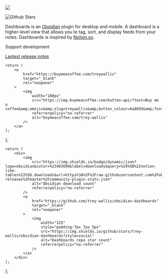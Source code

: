 ![](/assets/cover.png)

<Banner></Banner>

![Github Stars](https://img.shields.io/github/stars/trey-wallis/obsidian-dashboards?style=social)

Dashboards is an [Obsidian](https://obsidian.md/) plugin for desktop and mobile. A dashboard is a higher-level view that allows you to tag, sort, and display feeds from your notes. Dashboards is inspired by [Notion.so](https://www.notion.so/).

Support development

<BMAC></BMAC>

[Lastest release notes](https://github.com/trey-wallis/obsidian-dashboards/releases/tag/7.0.0)

	return (
		<a
			href="https://buymeacoffee.com/treywallis"
			target="_blank"
			rel="noopener"
		>
			<img
				width="180px"
				src="https://img.buymeacoffee.com/button-api/?text=Buy me a coffee&amp;emoji=&amp;slug=treywallis&amp;button_colour=6a8695&amp;font_colour=ffffff&amp;font_family=Poppins&amp;outline_colour=000000&amp;coffee_colour=FFDD00"
				referrerpolicy="no-referrer"
				alt="buymeacoffee.com/trey-wallis"
			/>
		</a>
	);
};

	return (
		<div>
			<img
				src="https://img.shields.io/badge/dynamic/json?logo=obsidian&color=%23483699&label=downloads&query=%24%5B%22notion-like-tables%22%5D.downloads&url=https%3A%2F%2Fraw.githubusercontent.com%2Fobsidianmd%2Fobsidian-releases%2Fmaster%2Fcommunity-plugin-stats.json"
				alt="Obsidian download count"
				referrerpolicy="no-referrer"
			/>
			<a
				href="https://github.com/trey-wallis/obsidian-dashboards"
				target="_blank"
				rel="noopener"
			>
				<img
					width="125"
					style="padding:7px 7px 5px"
					src="https://img.shields.io/github/stars/trey-wallis/obsidian-dashboards?style=social"
					alt="Dashboards repo star count"
					referrerpolicy="no-referrer"
				/>
			</a>
		</div>
	);
};
